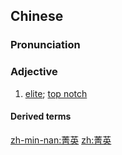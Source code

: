 ==Chinese==
{{zh-forms}}

===Pronunciation===
{{zh-pron
|m=jīngyīng
|c=zing1 jing1,cing1 jing1
|mn=cheng-eng
|cat=a
}}

===Adjective===
{{zh-adj}}

# [[elite]]; [[top notch]]

====Derived terms====
{{zh-der|菁英人才}}

[[zh-min-nan:菁英]]
[[zh:菁英]]
